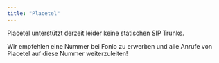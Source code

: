 ```yaml
---
title: "Placetel"
---
```


Placetel unterstützt derzeit leider keine statischen SIP Trunks.

Wir empfehlen eine Nummer bei Fonio zu erwerben und alle Anrufe von Placetel auf diese Nummer weiterzuleiten\!